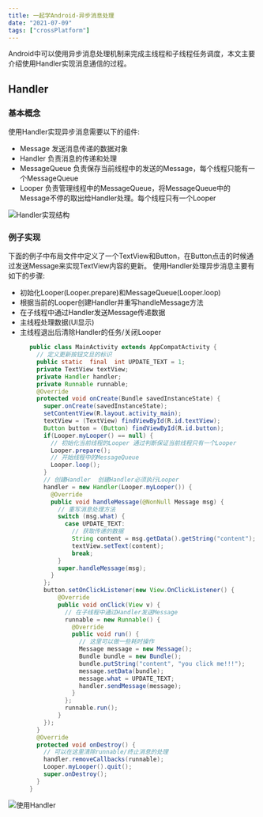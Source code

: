 ```yaml
---
title: 一起学Android-异步消息处理
date: "2021-07-09" 
tags: ["crossPlatform"]
---
```


Android中可以使用异步消息处理机制来完成主线程和子线程任务调度，本文主要介绍使用Handler实现消息通信的过程。

## Handler

### 基本概念
使用Handler实现异步消息需要以下的组件:
* Message
  发送消息传递的数据对象
* Handler
  负责消息的传递和处理
* MessageQueue
  负责保存当前线程中的发送的Message，每个线程只能有一个MessageQueue
* Looper
  负责管理线程中的MessageQueue，将MessageQueue中的Message不停的取出给Handler处理。每个线程只有一个Looper  

![Handler实现结构](/static/images/crossPlatformStatic/androidStatic/androidAsync/Handler.jpg)

### 例子实现
下面的例子中布局文件中定义了一个TextView和Button，在Button点击的时候通过发送Message来实现TextView内容的更新。 使用Handler处理异步消息主要有如下的步骤:
* 初始化Looper(Looper.prepare)和MessageQueue(Looper.loop)
* 根据当前的Looper创建Handler并重写handleMessage方法
* 在子线程中通过Handler发送Message传递数据
* 主线程处理数据(UI显示)
* 主线程退出后清除Handler的任务/关闭Looper  
```java
      public class MainActivity extends AppCompatActivity {
        // 定义更新按钮文旦的标识
        public static  final  int UPDATE_TEXT = 1;
        private TextView textView;
        private Handler handler;
        private Runnable runnable;
        @Override
        protected void onCreate(Bundle savedInstanceState) {
          super.onCreate(savedInstanceState);
          setContentView(R.layout.activity_main);
          textView = (TextView) findViewById(R.id.textView);
          Button button = (Button) findViewById(R.id.button);
          if(Looper.myLooper() == null) {
            // 初始化当前线程的Looper 通过判断保证当前线程只有一个Looper
            Looper.prepare();
            // 开始线程中的MessageQueue
            Looper.loop();
          }
          // 创建Handler  创建Handler必须执行Looper
          handler = new Handler(Looper.myLooper()) {
            @Override
            public void handleMessage(@NonNull Message msg) {
              // 重写消息处理方法
              switch (msg.what) {
                case UPDATE_TEXT:
                  // 获取传递的数据
                  String content = msg.getData().getString("content");
                  textView.setText(content);
                  break;
              }
              super.handleMessage(msg);
            }
          };
          button.setOnClickListener(new View.OnClickListener() {
              @Override
              public void onClick(View v) {
                // 在子线程中通过Handler发送Message
                runnable = new Runnable() {
                  @Override
                  public void run() {
                    // 这里可以做一些耗时操作
                    Message message = new Message();
                    Bundle bundle = new Bundle();
                    bundle.putString("content", "you click me!!!");
                    message.setData(bundle);
                    message.what = UPDATE_TEXT;
                    handler.sendMessage(message);
                  }
                };
                runnable.run();
              }
          });
        }
        @Override
        protected void onDestroy() {
          // 可以在这里清除runnable/终止消息的处理
          handler.removeCallbacks(runnable);
          Looper.myLooper().quit();
          super.onDestroy();
        }
      }
```
![使用Handler](/static/images/crossPlatformStatic/androidStatic/androidAsync/showHandler.gif)  
